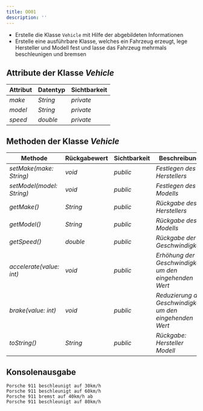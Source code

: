```yaml
---
title: OO01
description: ''
---
```



- Erstelle die Klasse `Vehicle` mit Hilfe der abgebildeten Informationen
- Erstelle eine ausführbare Klasse, welches ein Fahrzeug erzeugt, lege
  Hersteller und Modell fest und lasse das Fahrzeug mehrmals beschleunigen und
  bremsen

## Attribute der Klasse _Vehicle_

| Attribut | Datentyp | Sichtbarkeit |
| -------- | -------- | ------------ |
| _make_   | _String_ | _private_    |
| _model_  | _String_ | _private_    |
| _speed_  | _double_ | _private_    |

## Methoden der Klasse _Vehicle_

| Methode                   | Rückgabewert | Sichtbarkeit | Beschreibung                                              |
| ------------------------- | ------------ | ------------ | --------------------------------------------------------- |
| _setMake(make: String)_   | _void_       | _public_     | _Festlegen des Herstellers_                               |
| _setModel(model: String)_ | _void_       | _public_     | _Festlegen des Modells_                                   |
| _getMake()_               | _String_     | _public_     | _Rückgabe des Herstellers_                                |
| _getModel()_              | _String_     | _public_     | _Rückgabe des Modells_                                    |
| _getSpeed()_              | _double_     | _public_     | _Rückgabe der Geschwindigkeit_                            |
| _accelerate(value: int)_  | _void_       | _public_     | _Erhöhung der Geschwindigkeit um den eingehenden Wert_    |
| _brake(value: int)_       | _void_       | _public_     | _Reduzierung der Geschwindigkeit um den eingehenden Wert_ |
| _toString()_              | _String_     | _public_     | _Rückgabe: Hersteller Modell_                             |

## Konsolenausgabe

```console
Porsche 911 beschleunigt auf 30km/h
Porsche 911 beschleunigt auf 60km/h
Porsche 911 bremst auf 40km/h ab
Porsche 911 beschleunigt auf 80km/h
```

<Exercise pullRequest="23" branchSuffix="oo/01" />
